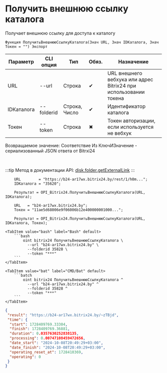 ﻿---
sidebar_position: 6
description: Получить внешнюю ссылку каталога и другие функции для работы с Bitrix24 в Открытом пакете интеграций - бесплатной open-source библиотеке интеграций для 1С:Предприятие 8, OneScript и CLI
keywords: [1C, 1С, 1С:Предприятие, 1С:Предприятие 8.3, API, Интеграция, Сервисы, Обмен, OneScript, CLI, Bitrix24]
---


# Получить внешнюю ссылку каталога
 Получает внешнюю ссылку для доступа к каталогу



`Функция ПолучитьВнешнююСсылкуКаталога(Знач URL, Знач IDКаталога, Знач Токен = "") Экспорт`

  | Параметр | CLI опция | Тип | Обяз. | Назначение |
  |-|-|-|-|-|
  | URL | --url | Строка | &#x2714; | URL внешнего вебхука или адрес Bitrix24 при использовании токена |
  | IDКаталога | --folderid | Строка, Число | &#x2714; | Идентификатор каталога |
  | Токен | --token | Строка | &#x2716; | Токен авторизации, если используется не вебхук |

  
  Возвращаемое значение:   Соответствие Из КлючИЗначение - сериализованный JSON ответа от Bitrxi24

<br/>

:::tip
Метод в документации API: [disk.folder.getExternalLink](https://dev.1c-bitrix.ru/rest_help/disk/folder/disk_folder_getexternallink.php)
:::
<br/>



```bsl title="Пример использования для 1С:Предприятие/OneScript"
    URL        = "https://b24-ar17wx.bitrix24.by/rest/1/h0m...";
    IDКаталога = "35620";

    Результат = OPI_Bitrix24.ПолучитьВнешнююСсылкуКаталога(URL, IDКаталога);

    URL   = "b24-ar17wx.bitrix24.by";
    Токен = "11ae5d68006e9f06006b12e400000001000...";

    Результат = OPI_Bitrix24.ПолучитьВнешнююСсылкуКаталога(URL, IDКаталога, Токен);
```
    

 <Tabs>
  
    <TabItem value="bash" label="Bash" default>
        ```bash
            oint bitrix24 ПолучитьВнешнююСсылкуКаталога \
              --url "b24-ar17wx.bitrix24.by" \
              --folderid 35828 \
              --token "***"
        ```
    </TabItem>
  
    <TabItem value="bat" label="CMD/Bat" default>
        ```batch
            oint bitrix24 ПолучитьВнешнююСсылкуКаталога ^
              --url "b24-ar17wx.bitrix24.by" ^
              --folderid 35828 ^
              --token "***"
        ```
    </TabItem>
</Tabs>


```json title="Результат"
{
 "result": "https://b24-ar17wx.bitrix24.by/~zTBjd",
 "time": {
  "start": 1728409769.33304,
  "finish": 1728409769.36881,
  "duration": 0.0357630252838135,
  "processing": 0.00747108459472656,
  "date_start": "2024-10-08T20:49:29+03:00",
  "date_finish": "2024-10-08T20:49:29+03:00",
  "operating_reset_at": 1728410369,
  "operating": 0
 }
}
```
